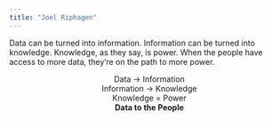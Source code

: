 ```yaml
---
title: "Joel Riphagen"
---
```


Data can be turned into information. Information can be turned into knowledge. Knowledge, as they say, is power. When the people have access to more data, they're on the path to more power.

<center>
Data -> Information
<br>Information -> Knowledge
<br>Knowledge = Power
<br>__Data to the People__
</center>